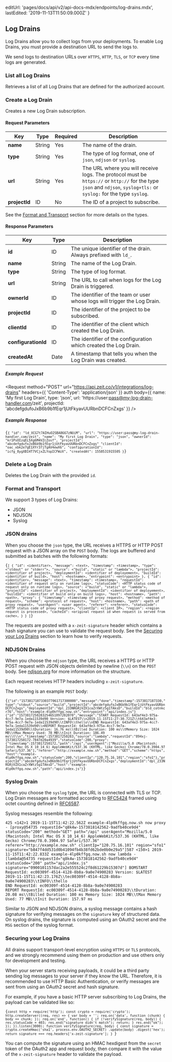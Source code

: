 
  editUrl: 'pages/docs/api/v2/api-docs-mdx/endpoints/log-drains.mdx',
  lastEdited: '2019-11-13T11:50:09.000Z'
}

## Log Drains

Log Drains allow you to collect logs from your deployments. To enable Log Drains, you must provide a destination URL to send the logs to.

We send logs to destination URLs over `HTTPS`, `HTTP`, `TLS`, or `TCP` every time logs are generated.

### List all Log Drains

<Endpoint method="GET" url="/v1/integrations/log-drains" />

Retrieves a list of all Log Drains that are defined for the authorized account.

### Create a Log Drain

<Endpoint method="POST" url="/v1/integrations/log-drains" />

Creates a new Log Drain subscription.

#### Request Parameters

| Key           | <HelpLink href="#api-basics/types" hasIcon>Type</HelpLink> | Required | Description                                                                                                                                                           |
| ------------- | ---------------------------------------------------------- | -------- | --------------------------------------------------------------------------------------------------------------------------------------------------------------------- |
| **name**      | <HelpLink href="#api-basics/types">String</HelpLink>       | Yes      | The name of the drain.                                                                                                                                                |
| **type**      | <HelpLink href="#api-basics/types">String</HelpLink>       | Yes      | The type of log format, one of `json`, `ndjson` or `syslog`.                                                                                                          |
| **url**       | <HelpLink href="#api-basics/types">String</HelpLink>       | Yes      | The URL where you will receive logs. The protocol must be `https://` or `http://` for the type `json` and `ndjson`, `syslog+tls:` or `syslog:` for the type `syslog`. |
| **projectId** | <HelpLink href="#api-basics/types">ID</HelpLink>           | No       | The ID of a project to subscribe.                                                                                                                                     |

See the [Format and Transport](#endpoints/log-drains/format-and-transport) section for more details on the types.

#### Response Parameters

| Key                 | <HelpLink href="#api-basics/types" hasIcon>Type</HelpLink> | Description                                                               |
| ------------------- | ---------------------------------------------------------- | ------------------------------------------------------------------------- |
| **id**              | <HelpLink href="#api-basics/types">ID</HelpLink>           | The unique identifier of the drain. Always prefixed with `ld_`.           |
| **name**            | <HelpLink href="#api-basics/types">String</HelpLink>       | The name of the Log Drain.                                                |
| **type**            | <HelpLink href="#api-basics/types">String</HelpLink>       | The type of log format.                                                   |
| **url**             | <HelpLink href="#api-basics/types">String</HelpLink>       | The URL to call when logs for the Log Drain is triggered.                 |
| **ownerId**         | <HelpLink href="#api-basics/types">ID</HelpLink>           | The identifier of the team or user whose logs will trigger the Log Drain. |
| **projectId**       | <HelpLink href="#api-basics/types">ID</HelpLink>           | The identifier of the project to be subscribed.                           |
| **clientId**        | <HelpLink href="#api-basics/types">ID</HelpLink>           | The identifier of the client which created the Log Drain.                 |
| **configurationId** | <HelpLink href="#api-basics/types">ID</HelpLink>           | The identifier of the configuration which created the Log Drain.          |
| **createdAt**       | <HelpLink href="#api-basics/types">Date</HelpLink>         | A timestamp that tells you when the Log Drain was created.                |

##### Example Request

<Request
  method="POST"
  url="https://api.zeit.co/v1/integrations/log-drains"
  headers={{
    'Content-Type': 'application/json'
  }}
  auth
  body={{
    name: 'My first Log Drain',
    type: 'json',
    url: 'https://user:pass@my-log-drain-handler.com/zeit',
    projectId: 'abcdefgdufoJxB6b9b1fEqr1jUtFkyavUURbnDCFCnZxgs'
  }}
/>

##### Example Response

<Code lang="json">{`{
  "id": "ld_XCG7t7AIHuO2SBA8667zNUiM",
  "url": "https://user:pass@my-log-drain-handler.com/zeit",
  "name": "My first Log Drain",
  "type": "json",
  "ownerId": "kr1PsOIzqEL5Xg6M4VZcZosf",
  "projectId": "abcdefgdufoJxB6b9b1fEqr1jUtFkyavUURbnDCFCnZxgs"
  "clientId": "oac_xbk2e7gE1XYr37jTgAV4ewX6",
  "configurationId": "icfg_8ygXBI4T7VCjxZLYopICFWzX",
  "createdAt": 1558531915505
}`}</Code>

### Delete a Log Drain

<Endpoint method="DELETE" url="/v1/integrations/log-drains/:id" />

Deletes the Log Drain with the provided `id`.

### Format and Transport

We support 3 types of Log Drains:

- JSON
- NDJSON
- Syslog

### JSON drains

When you choose the `json` type, the URL receives a HTTPS or HTTP POST request with a JSON array on the `POST` body.
The logs are buffered and submitted as batches with the following formats:

<Code lang="json">{`[
  {
    "id": <identifier>,
    "message": <text>,
    "timestamp": <timestamp>,
    "type": <"stdout" or "stderr">,
    "source": <"build", "static" or "lambda">,
    "projectId": <identifier of project>,
    "deploymentId": <identifier of deployement>,
    "buildId": <identifier of build>,
    "host": <hostname>,
    "entrypoint": <entrypoint>
  },
  {
    "id": <identifier>,
    "message": <text>,
    "timestamp": <timestamp>,
    "requestId": <identifier of request only on runtime logs>,
    "statusCode": <HTTP status code of request only on runtime logs>,
    "source": <"build", "static" or "lambda">,
    "projectId": <identifier of project>,
    "deploymentId": <identifier of deployement>,
    "buildId": <identifier of build only on build logs>,
    "host": <hostname>,
    "path": <path>,
    "proxy": {
      "timestamp": <timestamp of proxy request>,
      "method": <method of request>,
      "scheme": <protocol of request>,
      "host": <hostname>,
      "path": <path of proxy request>,
      "userAgent": <user agent>,
      "referer": <referer>,
      "statusCode": <HTTP status code of proxy request>,
      "clientIp": <client IP>,
      "region": <region request is processed>,
      "cacheId": <original request id when request is served from cache>,
    }
  }
]`}</Code>

The requests are posted with a `x-zeit-signature` header which contains a hash signature you can use to validate the request body.
See the [Securing your Log Drains](#endpoints/log-drains/securing-your-log-drains) section to learn how to verify requests.

### NDJSON Drains

When you choose the `ndjson` type, the URL receives a HTTPS or HTTP POST request with JSON objects delimited by newline (`\\n`) on the `POST` body.
See [ndjson.org](http://ndjson.org) for more information on the structure.

Each request receives HTTP headers including `x-zeit-signature`.

The following is an example `POST` body:

<Code lang="json">{`{"id":"1573817187330377061717300000","message":"done","timestamp":1573817187330,"type":"stdout","source":"build","projectId":"abcdefgdufoJxB6b9b1fEqr1jUtFkyavUURbnDCFCnZxgs","deploymentId":"dpl_233NRGRjVZX1caZrXWtz5g1TAksD","buildId":"bld_cotnkcr76","host":"example-4lp0kffgq.now.sh","entrypoint":"api/index.js"}
{"id":"1573817250283254651097202070","message":"START RequestId: 643af4e3-975a-4cc7-9e7a-1eda11539d90 Version: $LATEST\\n2019-11-15T11:27:30.721Z\\t643af4e3-975a-4cc7-9e7a-1eda11539d90\\tINFO\\thello\\nEND RequestId: 643af4e3-975a-4cc7-9e7a-1eda11539d90\\nREPORT RequestId: 643af4e3-975a-4cc7-9e7a-1eda11539d90\\tDuration: 16.76 ms\\tBilled Duration: 100 ms\\tMemory Size: 1024 MB\\tMax Memory Used: 78 MB\\tInit Duration: 186.49 ms\\t\\n","timestamp":1573817250283,"source":"lambda","requestId":"894xj-1573817250172-7847d20a4939","statusCode":200,"proxy":{"timestamp":1573817250172,"path":"/api","userAgent":["Mozilla/5.0 (Macintosh; Intel Mac OS X 10_14_6) AppleWebKit/537.36 (KHTML, like Gecko) Chrome/78.0.3904.97 Safari/537.36"],"referer":"http://example.now.sh","method":"GET","scheme":"https","host":"example-4lp0kffgq.now.sh","statusCode":200,"clientIp":"120.75.16.101","region":"sfo1"},"projectId":"abcdefgdufoJxB6b9b1fEqr1jUtFkyavUURbnDCFCnZxgs","deploymentId":"dpl_233NRGRjVZX1caZrXWtz5g1TAksD","host":"example-4lp0kffgq.now.sh","path":"api/index.js"}`}</Code>

### Syslog Drain

When you choose the `syslog` type, the URL is connected with TLS or TCP.
Log Drain messages are formatted according to [RFC5424](https://tools.ietf.org/html/rfc5424) framed using octet counting defined in [RFC6587](https://tools.ietf.org/html/rfc6587#section-3.4.1).

Syslog messages resemble the following:

```
425 <142>1 2019-11-15T11:42:22.562Z example-4lp0kffgq.now.sh now proxy - [proxy@54735 requestId="q8k4w-1573818142562-9adfb40ce9d4" statusCode="200" method="GET" path="/api" userAgent="Mozilla/5.0 (Macintosh; Intel Mac OS X 10_14_6) AppleWebKit/537.36 (KHTML, like Gecko) Chrome/78.0.3904.97 Safari/537.36" referer="http://example.now.sh" clientIp="120.75.16.101" region="sfo1" signature="b847f4dd531d0b41094fb4b38fd62bde0b0e29a5"]587 <150>1 2019-11-15T11:42:22.833Z example-4lp0kffgq.now.sh now lambda - [lambda@54735 requestId="q8k4w-1573818142562-9adfb40ce9d4" statusCode="200" path="api/index.js" signature="0900101157dac2a2e555524c2f8d61229b15307d"] BOMSTART RequestId: ec00309f-4514-4128-8b8a-9a0e74900283 Version: $LATEST
2019-11-15T11:42:23.176Z\\tec00309f-4514-4128-8b8a-9a0e74900283\\tINFO\\thello
END RequestId: ec00309f-4514-4128-8b8a-9a0e74900283
REPORT RequestId: ec00309f-4514-4128-8b8a-9a0e74900283\\tDuration: 20.08 ms\\tBilled Duration: 100 ms Memory Size: 1024 MB\\tMax Memory Used: 77 MB\\tInit Duration: 157.97 ms
```

Similar to JSON and NDJSON drains, a syslog message contains a hash signature for verifying messages on the `signature` key of structured data.
On syslog drains, the signature is computed using an OAuth2 secret and the `MSG` section of the syslog format.

### Securing your Log Drains

All drains support transport-level encryption using `HTTPS` or `TLS` protocols,
and we strongly recommend using them on production and use others only for development and testing.

When your server starts receiving payloads, it could be a third party sending log messages to your server if they know the URL. Therefore, it is recommended to use HTTP Basic Authentication, or verify messages are sent from <OrgName /> using an OAuth2 secret and hash signature.

For example, if you have a basic HTTP server subscribing to Log Drains, the payload can be validated like so:

<Code lang="javascript">{`const http = require('http');
const crypto = require('crypto');
http.createServer((req, res) => {
  var body = '';
  req.on('data', function (chunk) {
    body += chunk;
  });
  req.on('end', function() {
    if (!verifySignature(req, body)) {
      res.statusCode = 403;
      res.end("signature didn't match");
      return;
    }
    res.end("ok");
  });
}).listen(3000);
function verifySignature(req, body) {
  const signature = crypto.createHmac('sha1', process.env.OAUTH2_SECRET)
    .update(body)
    .digest('hex');
  return signature === req.headers['x-zeit-signature'];
}
`}</Code>

You can compute the signature using an HMAC hexdigest from the `secret` token of the OAuth2 app and request body, then compare it with the value of the `x-zeit-signature` header to validate the payload.
